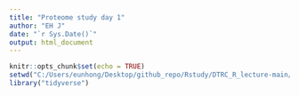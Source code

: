 ```yaml
---
title: "Proteome study day 1"
author: "EH J"
date: "`r Sys.Date()`"
output: html_document
---
```


```r
knitr::opts_chunk$set(echo = TRUE)
setwd("C:/Users/eunhong/Desktop/github_repo/Rstudy/DTRC_R_lecture-main/Day1")
library("tidyverse")
```
